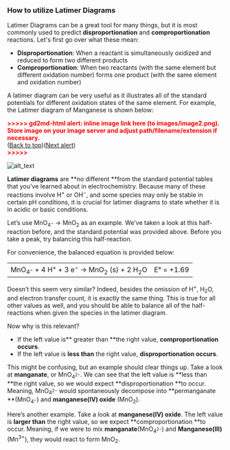 ### How to utilize Latimer Diagrams

Latimer Diagrams can be a great tool for many things, but it is most commonly used to predict **disproportionation** and **comproportionation** reactions. Let's first go over what these mean:


*   **Disproportionation**: When a reactant is simultaneously oxidized and reduced to form two different products
*   **Comproportionation**: When two reactants (with the same element but different oxidation number) forms one product (with the same element and oxidation number)

A latimer diagram can be very useful as it illustrates all of the standard potentials for different oxidation states of the same element. For example, the Latimer diagram of Manganese is shown below:



<p id="gdcalert2" ><span style="color: red; font-weight: bold">>>>>>  gd2md-html alert: inline image link here (to images/image2.png). Store image on your image server and adjust path/filename/extension if necessary. </span><br>(<a href="#">Back to top</a>)(<a href="#gdcalert3">Next alert</a>)</br><span style="color: red; font-weight: bold">>>>>> </span></p>


![alt_text](images/image2.png "image_tooltip")


**Latimer diagrams** are **no different **from the standard potential tables that you’ve learned about in electrochemistry. Because many of these reactions involve H<sup>+</sup> or OH<sup>−</sup>, and some species may only be stable in certain pH conditions, it is crucial for latimer diagrams to state whether it is in acidic or basic conditions.

Let’s use MnO<sub>4<sup>−</sup></sub> → MnO<sub>2</sub> as an example. We’ve taken a look at this half-reaction before, and the standard potential was provided above. Before you take a peak, try balancing this half-reaction.

For convenience, the balanced equation is provided below:


<table>
  <tr>
   <td>MnO<sub>4<sup>−</sup></sub> + 4 H<sup>+</sup> + 3 e<sup>−</sup> → MnO<sub>2</sub> (s) + 2 H<sub>2</sub>O
   </td>
   <td>E° = +1.69
   </td>
  </tr>
</table>


Doesn’t this seem very similar? Indeed, besides the omission of H<sup>+</sup>, H<sub>2</sub>O, and electron transfer count, it is exactly the same thing. This is true for all other values as well, and you should be able to balance all of the half-reactions when given the species in the latimer diagram.

Now why is this relevant?



*   If the left value is** greater than **the right value, **comproportionation occurs**.
*   If the left value is **less than** the right value, **disproportionation occurs**.

This might be confusing, but an example should clear things up. Take a look at **manganate**, or MnO<sub>4<sup>2−</sup></sub>. We can see that the left value is **less than **the right value, so we would expect **disproportionation **to occur. Meaning, MnO<sub>4<sup>2−</sup></sub> would spontaneously decompose into **permanganate **(MnO<sub>4<sup>−</sup></sub>) and **manganese(IV) oxide** (MnO<sub>2</sub>). 

Here’s another example. Take a look at **manganese(IV) oxide**. The left value is **larger than** the right value, so we expect **comproportionation **to occur. Meaning, if we were to mix **manganate**(MnO<sub>4<sup>2−</sup></sub>) and **Manganese(III)** (Mn<sup>3+</sup>), they would react to form MnO<sub>2</sub>.
